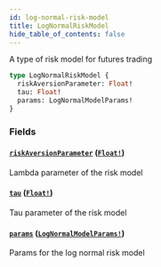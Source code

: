 ```yaml
---
id: log-normal-risk-model
title: LogNormalRiskModel
hide_table_of_contents: false
---
```



A type of risk model for futures trading

```graphql
type LogNormalRiskModel {
  riskAversionParameter: Float!
  tau: Float!
  params: LogNormalModelParams!
}
```


### Fields

#### [`riskAversionParameter`](#) ([`Float!`](/mainnet/api/graphql/scalars/float))

Lambda parameter of the risk model


#### [`tau`](#) ([`Float!`](/mainnet/api/graphql/scalars/float))

Tau parameter of the risk model


#### [`params`](#) ([`LogNormalModelParams!`](/mainnet/api/graphql/objects/log-normal-model-params))

Params for the log normal risk model




